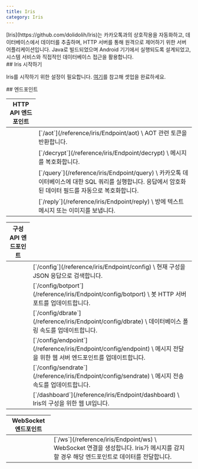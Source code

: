 ```yaml
---
title: Iris
category: Iris
---
```


<Section>
  [Iris](https://github.com/dolidolih/Iris)는 카카오톡과의 상호작용을 자동화하고, 데이터베이스에서 데이터를 추출하며, HTTP 서버를 통해 원격으로 제어하기 위한 서버
  어플리케이션입니다. Java로 빌드되었으며 Android 기기에서 실행되도록 설계되었고, 시스템 서비스와 직접적인 데이터베이스 접근을 활용합니다.
</Section>
<Section>
  ## Iris 시작하기

  Iris를 시작하기 위한 설정이 필요합니다. [여기](/reference/iris/get-started)를 참고해 셋업을 완료하세요.
</Section>
<Section>
  ## 엔드포인트

  <Table>
    <Thead>
      <Tr>
        <Th colSpan={2}>HTTP API 엔드포인트</Th>
      </Tr>
    </Thead>
    <Tbody>
      <Tr>
        <Td>
          <span>
            <RequestMethod method={"GET"} />
          </span>
        </Td>
        <Td>
          [`/aot`](/reference/iris/Endpoint/aot) \
          AOT 관련 토큰을 반환합니다.
        </Td>
      </Tr>
      <Tr>
        <Td>
          <span>
            <RequestMethod method={"POST"} />
          </span>
        </Td>
        <Td>
          [`/decrypt`](/reference/iris/Endpoint/decrypt) \
          메시지를 복호화합니다.
        </Td>
      </Tr>
      <Tr>
        <Td>
          <span>
            <RequestMethod method={"POST"} />
          </span>
        </Td>
        <Td>
          [`/query`](/reference/iris/Endpoint/query) \
          카카오톡 데이터베이스에 대한 SQL 쿼리를 실행합니다. 응답에서 암호화된 데이터 필드를 자동으로 복호화합니다.
        </Td>
      </Tr>
      <Tr>
        <Td>
          <span>
            <RequestMethod method={"POST"} />
          </span>
        </Td>
        <Td>
          [`/reply`](/reference/iris/Endpoint/reply) \
          방에 텍스트 메시지 또는 이미지를 보냅니다.
        </Td>
      </Tr>
    </Tbody>
  </Table>

  <Table>
    <Thead>
      <Tr>
        <Th colSpan={2}>구성 API 엔드포인트</Th>
      </Tr>
    </Thead>
    <Tbody>
      <Tr>
        <Td>
          <span>
            <RequestMethod method={"GET"} />
          </span>
        </Td>
        <Td>
          [`/config`](/reference/iris/Endpoint/config) \
          현재 구성을 JSON 응답으로 검색합니다.
        </Td>
      </Tr>
      <Tr>
        <Td>
          <span>
            <RequestMethod method={"POST"} />
          </span>
        </Td>
        <Td>
          [`/config/botport`](/reference/iris/Endpoint/config/botport) \
          봇 HTTP 서버 포트를 업데이트합니다.
        </Td>
      </Tr>
      <Tr>
        <Td>
          <span>
            <RequestMethod method={"POST"} />
          </span>
        </Td>
        <Td>
          [`/config/dbrate`](/reference/iris/Endpoint/config/dbrate) \
          데이터베이스 폴링 속도를 업데이트합니다.
        </Td>
      </Tr>
      <Tr>
        <Td>
          <span>
            <RequestMethod method={"POST"} />
          </span>
        </Td>
        <Td>
          [`/config/endpoint`](/reference/iris/Endpoint/config/endpoint) \
          메시지 전달을 위한 웹 서버 엔드포인트를 업데이트합니다.
        </Td>
      </Tr>
      <Tr>
        <Td>
          <span>
            <RequestMethod method={"POST"} />
          </span>
        </Td>
        <Td>
          [`/config/sendrate`](/reference/iris/Endpoint/config/sendrate) \
          메시지 전송 속도를 업데이트합니다.
        </Td>
      </Tr>
      <Tr>
        <Td>
          <span>
            <RequestMethod method={"GET"} />
          </span>
        </Td>
        <Td>
          [`/dashboard`](/reference/iris/Endpoint/dashboard) \
          Iris의 구성을 위한 웹 UI입니다.
        </Td>
      </Tr>
    </Tbody>
  </Table>

  <Table>
    <Thead>
      <Tr>
        <Th colSpan={2}>WebSocket 엔드포인트</Th>
      </Tr>
    </Thead>
    <Tbody>
      <Tr>
        <Td><span><RequestMethod method={"POST"}/></span></Td>
        <Td>
          [`/ws`](/reference/iris/Endpoint/ws) \
          WebSocket 연결을 생성합니다. Iris가 메시지를 감지할 경우 해당 엔드포인트로 데이터를 전달합니다.
        </Td>
      </Tr>
    </Tbody>
  </Table>
</Section>

